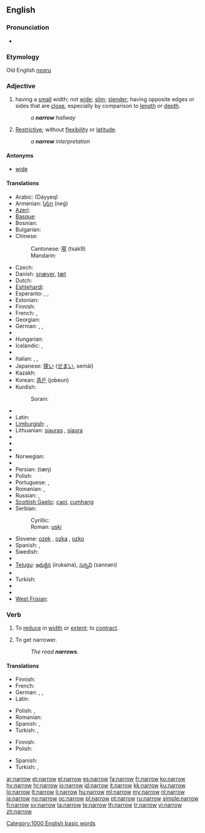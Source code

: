 ==English==

===Pronunciation===
* {{audio|en-us-narrow.ogg|Audio (US)}}
*: {{rhymes|ærəʊ}}

===Etymology===
Old English ''[[nearu]]''

===Adjective===
{{en-adj|narrow|er}}

# having a [[small]] width; not [[wide]]; [[slim]]; [[slender]]; having opposite edges or sides that are [[close]], especially by comparison to [[length]] or [[depth]].
#: ''a '''narrow''' hallway''
# {{figuratively}} [[restrictive|Restrictive]]; without [[flexibility]] or [[latitude]].
#: ''a '''narrow''' interpretation''

====Antonyms====
* [[wide]]

====Translations====
{{trans-top|having a small width}}
* Arabic: {{Arab|[[ضيق]]}} (Dáyyeq)
* Armenian: [[նեղ]] (neġ)
* [[Azeri]]: {{t-|az|dar|xs=Azeri}}
* [[Basque]]: {{t+|eu|estu|xs=Basque}}
* Bosnian: {{t-|bs|uski|m}}
* Bulgarian: {{t+|bg|тесен|tr=tesen}}
* Chinese:
*: Cantonese: [[窄]] (tsak9)
*: Mandarin: {{t-|cmn|窄|tr=zhǎi|sc=Hani}}
* Czech: {{t-|cs|úzký|m}}
* Danish: [[snæver]], [[tæt]]
* Dutch: {{t+|nl|nauw}}
* [[Eshtehardi]]: {{tø|esh|تینگ|tr=tinga|sc=fa-Arab}}
* Esperanto: {{t-|eo|streta|xs=Esperanto}},  {{t-|eo|mallarĝa|xs=Esperanto}},  {{t-|eo|malvasta|xs=Esperanto}}
* Estonian: {{t-|et|kitsas}}
* Finnish: {{t+|fi|kapea}}
* French: {{t+|fr|étroit|m}}, {{t+|fr|étroite|f}}
* Georgian: {{t|ka|ვიწრო|tr=vicro|sc=Geor}}
* German: {{t+|de|eng}}, {{t+|de|begrenzt}}, {{t+|de|schmal}}
* {{trreq|Greek}}
* Hungarian: {{t+|hu|szűk}}
* Icelandic: {{t+|is|þröngur}}, {{t+|is|þéttur}}
* {{trreq|Indonesian}}
* Italian: {{t+|it|stretto|m}}, {{t+|it|stretta|f}}, {{t-|it|angusto}}
* Japanese: [[狭い]] ([[せまい]], semái)
* Kazakh: {{t-|kk|тар|tr=tar|sc=Cyrl|xs=Kazakh}}
* Korean: [[좁은]] (jobeun)
* Kurdish:
*: Sorani: {{t|ku|ته‌سک|tr=task|sc=ku-Arab}}
{{trans-mid}}
* {{trreq|Lao}}
* Latin: {{t-|la|angustus}}
* [[Limburgish]]: {{t-|li|nej|xs=Limburgish}}, {{t|li|smaal|xs=Limburgish}}
* Lithuanian: [[siauras]] {{m}}, [[siaura]] {{f|n}}
* {{trreq|Macedonian}}
* {{trreq|Malay}}
* {{trreq|Malayalam}}
* Norwegian: {{t+|no|smal}}
* {{trreq|Occitan}}
* Persian: {{fa-Arab|[[تنگ|تَنگ]]}} (tæŋ)
* Polish: {{t+|pl|wąski|m}}
* Portuguese: {{t+|pt|estreito|m}}, {{t+|pt|estreita|f}}
* Romanian: {{t-|ro|strâmt}}, {{t-|ro|îngust}}
* Russian: {{t+|ru|узкий|m|tr=úzkij}}, {{t+|ru|узко|tr=úzko}}
* [[Scottish Gaelic]]: [[caol]], [[cumhang]]
* Serbian:
*: Cyrillic: {{t-|sr|уски|m|sc=Cyrl}}
*: Roman: [[uski#Serbian|uski]] {{m}}
* Slovene: [[ozek]] {{m}}, [[ozka]] {{f}}, [[ozko]] {{n}}
* Spanish: {{t+|es|estrecho|m}}, {{t+|es|angosto}}
* Swedish: {{t+|sv|trång}}
* {{trreq|Tamil}}
* [[Telugu]]: [[ఇరుకైన]] (irukaina), [[సన్నని]] (sannani)
* {{trreq|Thai}}
* Turkish: {{t+|tr|dar}}
* {{trreq|Ukrainian}}
* {{trreq|Vietnamese}}
* [[West Frisian]]: {{t-|fy|smel|xs=West Frisian}}
{{trans-bottom}}

===Verb===
{{en-verb}}

# {{transitive}} To [[reduce]] in [[width]] or [[extent]]; to [[contract]].
# {{intransitive}} To get narrower.
#: ''The road '''narrows'''.''

====Translations====
{{trans-top|to reduce in width or extent}}
* Finnish: {{t-|fi|kaventaa}}
* French: {{t+|fr|réduire}}
* German: {{t+|de|eng}},  {{t+|de|schlank}},  {{t+|de|schmal}}
* Latin: {{t-|la|angusto}}
{{trans-mid}}
* Polish: {{t|pl|zawężać}},  {{t|pl|zwężać}}
* Romanian: {{t-|ro|îngusta}}
* Spanish: {{t-|es|estrechar}},  {{t-|es|angostar}}
* Turkish: {{t|tr|daralmak}},  {{t|tr|darlaşmak}}
{{trans-bottom}}

{{trans-top|to get narrower}}
* Finnish: {{t-|fi|kaventua}}
* Polish: {{t|pl|zwężać się}}
{{trans-mid}}
* Spanish: {{t|es|estrecharse}}
* Turkish: {{t|tr|daralmak}},  {{t|tr|darlaşmak}}
{{trans-bottom}}

[[Category:1000 English basic words]]

[[ar:narrow]]
[[et:narrow]]
[[el:narrow]]
[[es:narrow]]
[[fa:narrow]]
[[fr:narrow]]
[[ko:narrow]]
[[hy:narrow]]
[[hr:narrow]]
[[io:narrow]]
[[id:narrow]]
[[it:narrow]]
[[kk:narrow]]
[[ku:narrow]]
[[lo:narrow]]
[[lt:narrow]]
[[li:narrow]]
[[hu:narrow]]
[[ml:narrow]]
[[my:narrow]]
[[nl:narrow]]
[[ja:narrow]]
[[no:narrow]]
[[oc:narrow]]
[[pl:narrow]]
[[pt:narrow]]
[[ru:narrow]]
[[simple:narrow]]
[[fi:narrow]]
[[sv:narrow]]
[[ta:narrow]]
[[te:narrow]]
[[th:narrow]]
[[tr:narrow]]
[[vi:narrow]]
[[zh:narrow]]